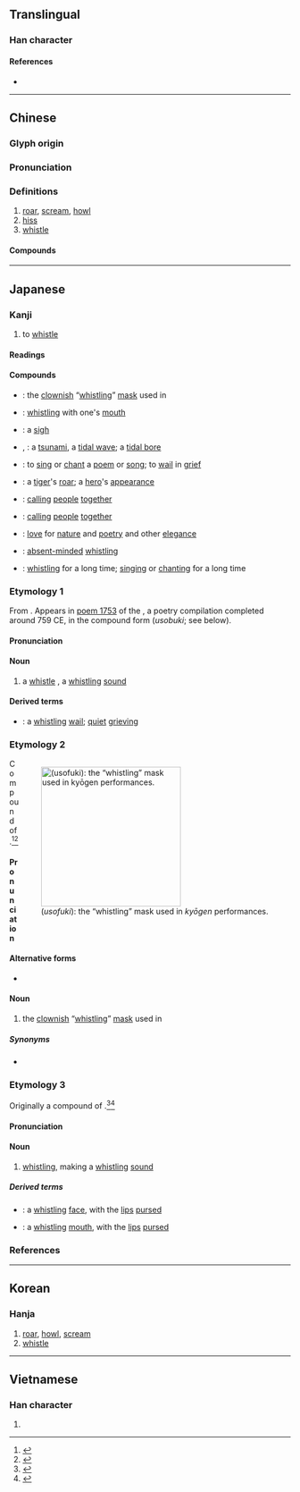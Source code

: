 {{also|啸|嘨}}
{{character info}}
==Translingual==
{{Han simplified forms|嘯|嘨|啸|ex=y}}

===Han character===
{{Han char|rn=30|rad=口|as=12|sn=15|four=65027|canj=RLX|ids=⿰口肅}}

====References====
* {{Han ref|kx=0206.320|dkj=04246|dj=0429.310|hdz=10694.110|uh=562F|ud=22063|bh=BC53|bd=48211}}

----

==Chinese==
{{zh-forms|s=啸|alt=嘨}}

===Glyph origin===
{{Han etym}}

===Pronunciation===
{{zh-pron
|m=xiào
|c=siu3
|h=pfs=
|md=
|mn=siàu
|w=
|mc=y
|oc=y
|cat=v
}}

===Definitions===
{{zh-hanzi}}

# [[roar]], [[scream]], [[howl]]
# [[hiss]]
# [[whistle]]

====Compounds====
{{zh-der|坐嘯|命儔嘯侶|呼嘯|嘯詠|嘯傲|嘯聚|嘯歌|吟嘯|狂嘯|櫳嘯|海嘯|海嘯山崩|蘇門長嘯|虎嘯龍吟|虎嘯|長嘯|龍吟虎嘯|虎嘯風生|虎嘯鷹揚}}

----

==Japanese==

===Kanji===
{{ja-kanji|grade=|rs=口12}}

# to [[whistle]]

====Readings====
{{ja-readings
|goon=しょう<せう
|kanon=しょう<せう
|kun=うそ-, うそふき-, うそ-ぶ, うそぶ-く, うそぶき-, うそぶ-き, うそ-む, うそむ-く, ふ-く
}}

====Compounds====
{{der-top|Compounds}}
* {{ja-r|嘯吹|うそふき}}: the [[clownish]] “[[whistling]]” [[mask]] used in {{m|ja|狂言|tr=kyōgen|lit=crazy talk||a farce performed between [[noh]] plays}}
* {{ja-r|嘯笛|うそぶえ}}: [[whistling]] with one's [[mouth]]
* {{ja-r|息嘯|おきそ}}: a [[sigh]]
* {{ja-r|海嘯|かいしょう}}, {{ja-r|海嘯|つなみ}}: a [[tsunami]], a [[tidal wave]]; a [[tidal bore]]
* {{ja-r|吟嘯|ぎんしょう}}: to [[sing]] or [[chant]] a [[poem]] or [[song]]; to [[wail]] in [[grief]]
* {{ja-r|虎嘯|こしょう}}: a [[tiger]]'s [[roar]]; {{qualifier|metaphor}} a [[hero]]'s [[appearance]]
* {{ja-r|嘯聚|しょうしゅ}}: [[calling]] [[people]] [[together]] {{qualifier|especially by whistling}}
* {{ja-r|嘯集|しょうしゅう}}: [[calling]] [[people]] [[together]] {{qualifier|especially by whistling}}
* {{ja-r|嘯風弄月|しょうふう ろうげつ}}: [[love]] for [[nature]] and [[poetry]] and other [[elegance]]
* {{ja-r|空嘯|そらうそ}}: [[absent-minded]] [[whistling]]
* {{ja-r|長嘯|ちょうしょう}}: [[whistling]] for a long time; [[singing]] or [[chanting]] for a long time
{{der-bottom}}

===Etymology 1===
{{ja-pron|yomi=k|うそ}}
From {{inh|ja|ojp|-|sort=うそ}}. Appears in [http://jti.lib.virginia.edu/japanese/manyoshu/Man9Yos.html#1753 poem 1753] of the ''{{w|Man'yōshū}}'', a poetry compilation completed around 759 CE, in the compound form {{lang|ja|嘯鳴}} (''usobuki''; see below).

====Pronunciation====
{{ja-pron|yomi=k|うそ}}

====Noun====
{{ja-noun|うそ}}

# {{lb|ja|sort=うそ|archaic|possibly|_|obsolete}} a [[whistle]] {{qualifier|sound}}, a [[whistling]] [[sound]]

====Derived terms====
{{der-top}}
* {{ja-r|嘯歎|うそなげき}}: a [[whistling]] [[wail]]; [[quiet]] [[grieving]]
{{der-bottom}}

===Etymology 2===
<div style="float:right;">
[[File:Hyottoko-karlcow-wikipedia.jpg|thumb|250px|{{PAGENAME}} (''usofuki''): the “whistling” mask used in ''kyōgen'' performances.]]
</div>
{{ja-kanjitab|yomi=k|うそふ|o1=き}}
Compound of {{compound|ja|sort=うそふき|嘯|tr1=uso|t1=whistle, whistling|吹き|tr2=fuki|t2=blowing|pos2=the {{m|ja|連用形|tr=ren'yōkei||continuative or stem form}} of verb {{m|ja|吹く}} ''fuku'', “to blow”}}.<ref name="KDJ">{{R:Kokugo Dai Jiten}}</ref><ref name="DJR">{{R:Daijirin}}</ref>

====Pronunciation====
{{ja-pron|yomi=k|うそふき|acc=2|acc_ref=DJR}}

====Alternative forms====
* {{m|ja|嘯吹}}

====Noun====
{{ja-noun|うそふき}}

# the [[clownish]] “[[whistling]]” [[mask]] used in {{m|ja|狂言|tr=kyōgen|lit=crazy talk||a farce performed between [[noh]] plays}}

=====Synonyms=====
* {{ja-r|ひょっとこ}}

===Etymology 3===
{{ja-kanjitab|yomi=k|うそぶ|o1=き}}
Originally a compound of {{compound|ja|sort=うそふき|嘯|tr1=uso|t1=whistle, whistling|吹き|tr2=fuki|t2=blowing|pos2=the {{m|ja|連用形|tr=ren'yōkei||continuative or stem form}} of verb {{m|ja|吹く}} ''fuku'', “to blow”}}.<ref name="KDJ">{{R:Kokugo Dai Jiten}}</ref><ref name="DJR">{{R:Daijirin}}</ref> {{rendaku2|sort=うそぶき|fuki|buki}}

====Pronunciation====
{{ja-pron|yomi=k|うそぶき}}

====Noun====
{{ja-noun|うそぶき}}

# [[whistling]], making a [[whistling]] [[sound]]

=====Derived terms=====
{{der-top}}
* {{ja-r|嘯顔|うそぶきがお}}: a [[whistling]] [[face]], with the [[lip]]s [[pursed]]
* {{ja-r|嘯口|うそぶきぐち}}: a [[whistling]] [[mouth]], with the [[lip]]s [[pursed]]
{{der-bottom}}

===References===
<references/>

----

==Korean==

===Hanja===
{{ko-hanja|hangeul=소|rv=so|mr=so}}

# [[roar]], [[howl]], [[scream]]
# [[whistle]]

----

==Vietnamese==

===Han character===
{{vi-hantu|[[khiếu]]|rs=口12}}

# {{rfdef|vi|sort=口12}}